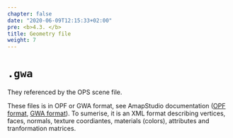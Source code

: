 ```yaml
---
chapter: false
date: "2020-06-09T12:15:33+02:00"
pre: <b>4.3. </b>
title: Geometry file
weight: 7
---
```


# `.gwa`

They referenced by the OPS scene file.

These files is in OPF or GWA format, see AmapStudio documentation ([OPF
format](http://amapstudio.cirad.fr/soft/xplo/private/opf_format), [GWA
format](http://amapstudio.cirad.fr/soft/xplo/private/the_gwa_format_-_geometry_with_attributes)).
To sumerise, it is an XML format describing vertices, faces, normals,
texture coordiantes, materials (colors), attributes and tranformation
matrices.